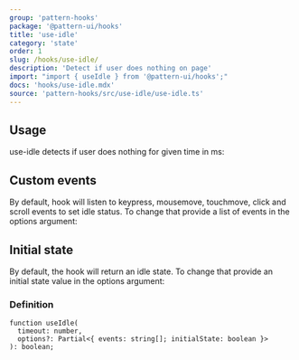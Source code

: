 ```yaml
---
group: 'pattern-hooks'
package: '@pattern-ui/hooks'
title: 'use-idle'
category: 'state'
order: 1
slug: /hooks/use-idle/
description: 'Detect if user does nothing on page'
import: "import { useIdle } from '@pattern-ui/hooks';"
docs: 'hooks/use-idle.mdx'
source: 'pattern-hooks/src/use-idle/use-idle.ts'
---
```



## Usage

use-idle detects if user does nothing for given time in ms:

<Demo data={HooksDemos.useIdleDemo} />

## Custom events

By default, hook will listen to keypress, mousemove, touchmove, click and scroll events to set idle status.
To change that provide a list of events in the options argument:

<Demo data={HooksDemos.useIdleEvents} />

## Initial state

By default, the hook will return an idle state.
To change that provide an initial state value in the options argument:

<Demo data={HooksDemos.useIdleInitialState} />

### Definition

```tsx
function useIdle(
  timeout: number,
  options?: Partial<{ events: string[]; initialState: boolean }>
): boolean;
```
